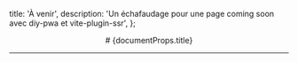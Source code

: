   title: 'À venir',
  description:
    'Un échafaudage pour une page coming soon avec diy-pwa et vite-plugin-ssr',
};

<Header />
<Main>
  # {documentProps.title}
  <hr className="w3-border-grey" />
  <Countdown />
</Main>
<Footer />
